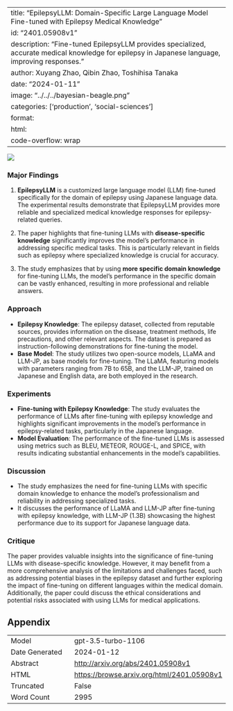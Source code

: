 
---
title: "EpilepsyLLM: Domain-Specific Large Language Model Fine-tuned with Epilepsy Medical Knowledge"
id: "2401.05908v1"
description: "Fine-tuned EpilepsyLLM provides specialized, accurate medical knowledge for epilepsy in Japanese language, improving responses."
author: Xuyang Zhao, Qibin Zhao, Toshihisa Tanaka
date: "2024-01-11"
image: "../../../bayesian-beagle.png"
categories: ['production', 'social-sciences']
format:
  html:
    code-overflow: wrap
---

![](None)

### Major Findings

1. **EpilepsyLLM** is a customized large language model (LLM) fine-tuned specifically for the domain of epilepsy using Japanese language data. The experimental results demonstrate that EpilepsyLLM provides more reliable and specialized medical knowledge responses for epilepsy-related queries.
  
2. The paper highlights that fine-tuning LLMs with **disease-specific knowledge** significantly improves the model's performance in addressing specific medical tasks. This is particularly relevant in fields such as epilepsy where specialized knowledge is crucial for accuracy.

3. The study emphasizes that by using **more specific domain knowledge** for fine-tuning LLMs, the model's performance in the specific domain can be vastly enhanced, resulting in more professional and reliable answers.

### Approach

- **Epilepsy Knowledge**: The epilepsy dataset, collected from reputable sources, provides information on the disease, treatment methods, life precautions, and other relevant aspects. The dataset is prepared as instruction-following demonstrations for fine-tuning the model.
- **Base Model**: The study utilizes two open-source models, LLaMA and LLM-JP, as base models for fine-tuning. The LLaMA, featuring models with parameters ranging from 7B to 65B, and the LLM-JP, trained on Japanese and English data, are both employed in the research.

### Experiments

- **Fine-tuning with Epilepsy Knowledge**: The study evaluates the performance of LLMs after fine-tuning with epilepsy knowledge and highlights significant improvements in the model's performance in epilepsy-related tasks, particularly in the Japanese language.
- **Model Evaluation**: The performance of the fine-tuned LLMs is assessed using metrics such as BLEU, METEOR, ROUGE-L, and SPICE, with results indicating substantial enhancements in the model's capabilities.

### Discussion

- The study emphasizes the need for fine-tuning LLMs with specific domain knowledge to enhance the model's professionalism and reliability in addressing specialized tasks.
- It discusses the performance of LLaMA and LLM-JP after fine-tuning with epilepsy knowledge, with LLM-JP (1.3B) showcasing the highest performance due to its support for Japanese language data.

### Critique

The paper provides valuable insights into the significance of fine-tuning LLMs with disease-specific knowledge. However, it may benefit from a more comprehensive analysis of the limitations and challenges faced, such as addressing potential biases in the epilepsy dataset and further exploring the impact of fine-tuning on different languages within the medical domain. Additionally, the paper could discuss the ethical considerations and potential risks associated with using LLMs for medical applications.

## Appendix

|          |          |
|----------|----------|
| Model     | gpt-3.5-turbo-1106       |
| Date Generated     | 2024-01-12       |
| Abstract | [http://arxiv.org/abs/2401.05908v1](http://arxiv.org/abs/2401.05908v1)        |
| HTML     | [https://browse.arxiv.org/html/2401.05908v1](https://browse.arxiv.org/html/2401.05908v1)       |
| Truncated       | False       |
| Word Count       | 2995       |